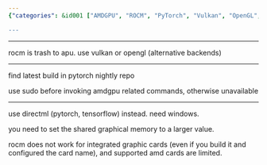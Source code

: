 ```yaml
---
{"categories": &id001 ["AMDGPU", "ROCM", "PyTorch", "Vulkan", "OpenGL", "DirectML", "TensorFlow"], "category": "PyTorch", "date": "2023-10-10 17:13:14", "description": "This article addresses the challenges faced while using AMDGPU, ROCM, and PyTorch. It proposes alternative solutions such as Vulkan/OpenGL or DirectML for integrated graphics cards instead of ROCM, and advises checking the Pytorch nightly repo for up-to-date builds.", "tags": *id001, "title": "amdgpu, rocm and pytorch"}

---
```


------

rocm is trash to apu. use vulkan or opengl (alternative backends)

------

find latest build in pytorch nightly repo

use sudo before invoking amdgpu related commands, otherwise unavailable

------

use directml (pytorch, tensorflow) instead. need windows.

you need to set the shared graphical memory to a larger value.

rocm does not work for integrated graphic cards (even if you build it and configured the card name), and supported amd cards are limited.

